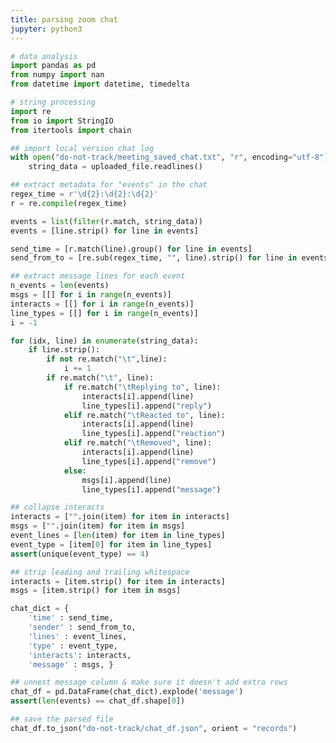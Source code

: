 ```yaml
---
title: parsing zoom chat
jupyter: python3
---
```


```python
# data analysis
import pandas as pd
from numpy import nan
from datetime import datetime, timedelta

# string processing
import re
from io import StringIO
from itertools import chain
```

```python
## import local version chat log
with open("do-not-track/meeting_saved_chat.txt", "r", encoding="utf-8") as uploaded_file:
    string_data = uploaded_file.readlines()
```

```python
## extract metadata for "events" in the chat
regex_time = r'\d{2}:\d{2}:\d{2}'
r = re.compile(regex_time)

events = list(filter(r.match, string_data))
events = [line.strip() for line in events]

send_time = [r.match(line).group() for line in events]
send_from_to = [re.sub(regex_time, "", line).strip() for line in events]
```

```python
## extract message lines for each event
n_events = len(events)
msgs = [[] for i in range(n_events)]
interacts = [[] for i in range(n_events)]
line_types = [[] for i in range(n_events)]
i = -1

for (idx, line) in enumerate(string_data):
    if line.strip():
        if not re.match("\t",line):
            i += 1
        if re.match("\t", line):
            if re.match("\tReplying to", line):
                interacts[i].append(line)
                line_types[i].append("reply")
            elif re.match("\tReacted to", line):
                interacts[i].append(line)
                line_types[i].append("reaction")
            elif re.match("\tRemoved", line):
                interacts[i].append(line)
                line_types[i].append("remove")
            else:
                msgs[i].append(line)
                line_types[i].append("message")
```

```python
## collapse interacts
interacts = ["".join(item) for item in interacts]
msgs = ["".join(item) for item in msgs]
event_lines = [len(item) for item in line_types]
event_type = [item[0] for item in line_types]
assert(unique(event_type) == 4)

## strip leading and trailing whitespace
interacts = [item.strip() for item in interacts]
msgs = [item.strip() for item in msgs]
```

```python
chat_dict = {
    'time' : send_time,
    'sender' : send_from_to,
    'lines' : event_lines,
    'type' : event_type,
    'interacts': interacts,
    'message' : msgs, }

## unnest message column & make sure it doesn't add extra rows
chat_df = pd.DataFrame(chat_dict).explode('message')
assert(len(events) == chat_df.shape[0])
```

```python
## save the parsed file
chat_df.to_json("do-not-track/chat_df.json", orient = "records")
```